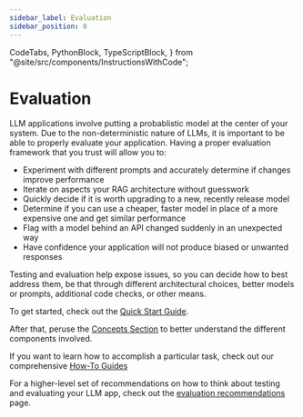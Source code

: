 ```yaml
---
sidebar_label: Evaluation
sidebar_position: 0
---
```


  CodeTabs,
  PythonBlock,
  TypeScriptBlock,
} from "@site/src/components/InstructionsWithCode";

# Evaluation

LLM applications involve putting a probablistic model at the center of your system.
Due to the non-deterministic nature of LLMs, it is important to be able to properly evaluate your application.
Having a proper evaluation framework that you trust will allow you to:

- Experiment with different prompts and accurately determine if changes improve performance
- Iterate on aspects your RAG architecture without guesswork
- Quickly decide if it is worth upgrading to a new, recently release model
- Determine if you can use a cheaper, faster model in place of a more expensive one and get similar performance
- Flag with a model behind an API changed suddenly in an unexpected way
- Have confidence your application will not produce biased or unwanted responses

Testing and evaluation help expose issues, so you can decide how to best address them, be that through different architectural choices, better models or prompts, additional code checks, or other means.


To get started, check out the [Quick Start Guide](/evaluation/quickstart).

After that, peruse the [Concepts Section](/evaluation/concepts) to better understand the different components involved.

If you want to learn how to accomplish a particular task, check out our comprehensive [How-To Guides](/evaluation/faq)

For a higher-level set of recommendations on how to think about testing and evaluating your LLM app, check out the [evaluation recommendations](/evaluation/recommendations) page.
